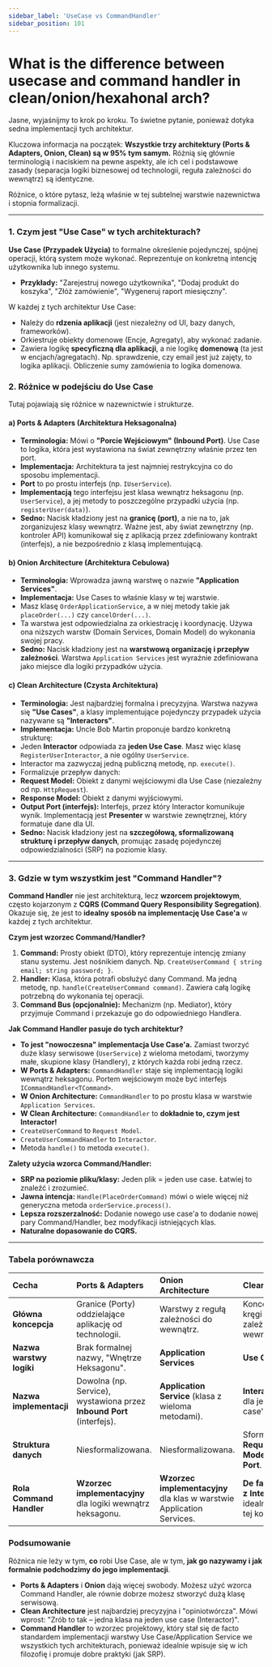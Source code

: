 ```yaml
---
sidebar_label: 'UseCase vs CommandHandler'
sidebar_position: 101
---
```


# What is the difference between usecase and command handler in clean/onion/hexahonal arch?

Jasne, wyjaśnijmy to krok po kroku. To świetne pytanie, ponieważ dotyka sedna implementacji tych architektur.

Kluczowa informacja na początek: **Wszystkie trzy architektury (Ports & Adapters, Onion, Clean) są w 95% tym samym.** Różnią się głównie terminologią i naciskiem na pewne aspekty, ale ich cel i podstawowe zasady (separacja logiki biznesowej od technologii, reguła zależności do wewnątrz) są identyczne.

Różnice, o które pytasz, leżą właśnie w tej subtelnej warstwie nazewnictwa i stopnia formalizacji.

---

### 1. Czym jest "Use Case" w tych architekturach?

**Use Case (Przypadek Użycia)** to formalne określenie pojedynczej, spójnej operacji, którą system może wykonać. Reprezentuje on konkretną intencję użytkownika lub innego systemu.

*   **Przykłady:** "Zarejestruj nowego użytkownika", "Dodaj produkt do koszyka", "Złóż zamówienie", "Wygeneruj raport miesięczny".

W każdej z tych architektur Use Case:
*   Należy do **rdzenia aplikacji** (jest niezależny od UI, bazy danych, frameworków).
*   Orkiestruje obiekty domenowe (Encje, Agregaty), aby wykonać zadanie.
*   Zawiera logikę **specyficzną dla aplikacji**, a nie logikę **domenową** (ta jest w encjach/agregatach). Np. sprawdzenie, czy email jest już zajęty, to logika aplikacji. Obliczenie sumy zamówienia to logika domenowa.

### 2. Różnice w podejściu do Use Case

Tutaj pojawiają się różnice w nazewnictwie i strukturze.

#### **a) Ports & Adapters (Architektura Heksagonalna)**

*   **Terminologia:** Mówi o **"Porcie Wejściowym" (Inbound Port)**. Use Case to logika, która jest wystawiona na świat zewnętrzny właśnie przez ten port.
*   **Implementacja:** Architektura ta jest najmniej restrykcyjna co do sposobu implementacji.
*   **Port** to po prostu interfejs (np. `IUserService`).
*   **Implementacją** tego interfejsu jest klasa wewnątrz heksagonu (np. `UserService`), a jej metody to poszczególne przypadki użycia (np. `registerUser(data)`).
*   **Sedno:** Nacisk kładziony jest na **granicę (port)**, a nie na to, jak zorganizujesz klasy wewnątrz. Ważne jest, aby świat zewnętrzny (np. kontroler API) komunikował się z aplikacją przez zdefiniowany kontrakt (interfejs), a nie bezpośrednio z klasą implementującą.

#### **b) Onion Architecture (Architektura Cebulowa)**

*   **Terminologia:** Wprowadza jawną warstwę o nazwie **"Application Services"**.
*   **Implementacja:** Use Cases to właśnie klasy w tej warstwie.
*   Masz klasę `OrderApplicationService`, a w niej metody takie jak `placeOrder(...)` czy `cancelOrder(...)`.
*   Ta warstwa jest odpowiedzialna za orkiestrację i koordynację. Używa ona niższych warstw (Domain Services, Domain Model) do wykonania swojej pracy.
*   **Sedno:** Nacisk kładziony jest na **warstwową organizację i przepływ zależności**. Warstwa `Application Services` jest wyraźnie zdefiniowana jako miejsce dla logiki przypadków użycia.

#### **c) Clean Architecture (Czysta Architektura)**

*   **Terminologia:** Jest najbardziej formalna i precyzyjna. Warstwa nazywa się **"Use Cases"**, a klasy implementujące pojedynczy przypadek użycia nazywane są **"Interactors"**.
*   **Implementacja:** Uncle Bob Martin proponuje bardzo konkretną strukturę:
*   Jeden **Interactor** odpowiada za **jeden Use Case**. Masz więc klasę `RegisterUserInteractor`, a nie ogólny `UserService`.
*   Interactor ma zazwyczaj jedną publiczną metodę, np. `execute()`.
*   Formalizuje przepływ danych:
*   **Request Model:** Obiekt z danymi wejściowymi dla Use Case (niezależny od np. `HttpRequest`).
*   **Response Model:** Obiekt z danymi wyjściowymi.
*   **Output Port (interfejs):** Interfejs, przez który Interactor komunikuje wynik. Implementacją jest **Presenter** w warstwie zewnętrznej, który formatuje dane dla UI.
*   **Sedno:** Nacisk kładziony jest na **szczegółową, sformalizowaną strukturę i przepływ danych**, promując zasadę pojedynczej odpowiedzialności (SRP) na poziomie klasy.

---

### 3. Gdzie w tym wszystkim jest "Command Handler"?

**Command Handler** nie jest architekturą, lecz **wzorcem projektowym**, często kojarzonym z **CQRS (Command Query Responsibility Segregation)**. Okazuje się, że jest to **idealny sposób na implementację Use Case'a** w każdej z tych architektur.

**Czym jest wzorzec Command/Handler?**
1.  **Command:** Prosty obiekt (DTO), który reprezentuje intencję zmiany stanu systemu. Jest nośnikiem danych. Np. `CreateUserCommand { string email; string password; }`.
2.  **Handler:** Klasa, która potrafi obsłużyć dany Command. Ma jedną metodę, np. `handle(CreateUserCommand command)`. Zawiera całą logikę potrzebną do wykonania tej operacji.
3.  **Command Bus (opcjonalnie):** Mechanizm (np. Mediator), który przyjmuje Command i przekazuje go do odpowiedniego Handlera.

**Jak Command Handler pasuje do tych architektur?**

*   **To jest "nowoczesna" implementacja Use Case'a.** Zamiast tworzyć duże klasy serwisowe (`UserService`) z wieloma metodami, tworzymy małe, skupione klasy (Handlery), z których każda robi jedną rzecz.
*   **W Ports & Adapters:** `CommandHandler` staje się implementacją logiki wewnątrz heksagonu. Portem wejściowym może być interfejs `ICommandHandler<TCommand>`.
*   **W Onion Architecture:** `CommandHandler` to po prostu klasa w warstwie `Application Services`.
*   **W Clean Architecture:** `CommandHandler` to **dokładnie to, czym jest Interactor!**
*   `CreateUserCommand` to `Request Model`.
*   `CreateUserCommandHandler` to `Interactor`.
*   Metoda `handle()` to metoda `execute()`.

**Zalety użycia wzorca Command/Handler:**
*   **SRP na poziomie pliku/klasy:** Jeden plik = jeden use case. Łatwiej to znaleźć i zrozumieć.
*   **Jawna intencja:** `Handle(PlaceOrderCommand)` mówi o wiele więcej niż generyczna metoda `orderService.process()`.
*   **Lepsza rozszerzalność:** Dodanie nowego use case'a to dodanie nowej pary Command/Handler, bez modyfikacji istniejących klas.
*   **Naturalne dopasowanie do CQRS.**

---

### Tabela porównawcza

| Cecha | Ports & Adapters | Onion Architecture | Clean Architecture |
| :--- | :--- | :--- | :--- |
| **Główna koncepcja** | Granice (Porty) oddzielające aplikację od technologii. | Warstwy z regułą zależności do wewnątrz. | Koncentryczne kręgi z regułą zależności do wewnątrz. |
| **Nazwa warstwy logiki** | Brak formalnej nazwy, "Wnętrze Heksagonu". | **Application Services** | **Use Cases** |
| **Nazwa implementacji** | Dowolna (np. Service), wystawiona przez **Inbound Port** (interfejs). | **Application Service** (klasa z wieloma metodami). | **Interactor** (klasa dla jednego use case'u). |
| **Struktura danych** | Niesformalizowana. | Niesformalizowana. | Sformalizowana: **Request/Response Model**, **Output Port**. |
| **Rola Command Handler** | **Wzorzec implementacyjny** dla logiki wewnątrz heksagonu. | **Wzorzec implementacyjny** dla klas w warstwie Application Services. | **De facto tożsamy z Interactor'em.** To idealna realizacja tej koncepcji. |

### Podsumowanie

Różnica nie leży w tym, **co** robi Use Case, ale w tym, **jak go nazywamy i jak formalnie podchodzimy do jego implementacji**.

*   **Ports & Adapters** i **Onion** dają więcej swobody. Możesz użyć wzorca Command Handler, ale równie dobrze możesz stworzyć dużą klasę serwisową.
*   **Clean Architecture** jest najbardziej precyzyjna i "opiniotwórcza". Mówi wprost: "Zrób to tak – jedna klasa na jeden use case (Interactor)".
*   **Command Handler** to wzorzec projektowy, który stał się de facto standardem implementacji warstwy Use Case/Application Service we wszystkich tych architekturach, ponieważ idealnie wpisuje się w ich filozofię i promuje dobre praktyki (jak SRP).